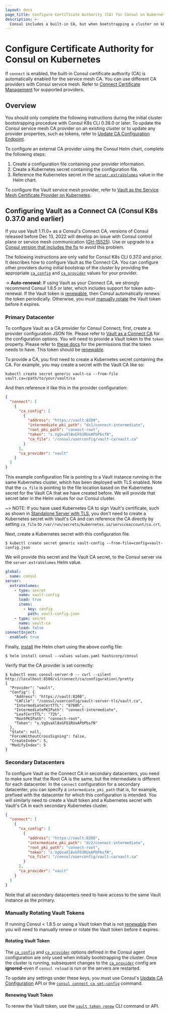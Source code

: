 ```yaml
---
layout: docs
page_title: Configure Certificate Authority (CA) for Consul on Kubernetes
description: >-
  Consul includes a built-in CA, but when bootstrapping a cluster on k8s, you can configure your service mesh to use a custom certificate provider instead. Learn how to configure Vault as an external CA in primary and secondary datacenters and manually rotate Vault tokens.
---
```


#  Configure Certificate Authority for Consul on Kubernetes

If `connect` is enabled, the built-in Consul certificate authority (CA) is automatically enabled for the service mesh CA. You can use different CA providers with Consul service mesh. Refer to [Connect Certificate Management](/docs/connect/ca) for supported providers. 

## Overview

You should only complete the following instructions during the initial cluster bootstrapping procedure with Consul K8s CLI 0.38.0 or later. To update the Consul service mesh CA provider on an existing cluster or to update any provider properties, such as tokens, refer to [Update CA Configuration Endpoint](/api-docs/connect/ca#update-ca-configuration).

To configure an external CA provider using the Consul Helm chart, complete the following steps:

1. Create a configuration file containing your provider information.
1. Create a Kubernetes secret containing the configuration file.
1. Reference the Kubernetes secret in the [`server.extraVolumes`](/docs/k8s/helm#v-server-extravolumes) value in the Helm chart.

To configure the Vault service mesh provider, refer to [Vault as the Service Mesh Certificate Provider on Kubernetes](/docs/k8s/deployment-configurations/vault/data-integration/connect-ca).

## Configuring Vault as a Connect CA (Consul K8s 0.37.0 and earlier)


If you use Vault 1.11.0+ as a Consul's Connect CA, versions of Consul released before Dec 13, 2022 will develop an issue with Consul control plane or service mesh communication ([GH-15525](https://github.com/hashicorp/consul/pull/15525)). Use or upgrade to a [Consul version that includes the fix](https://support.hashicorp.com/hc/en-us/articles/11308460105491#01GMC24E6PPGXMRX8DMT4HZYTW) to avoid this problem.

The following instructions are only valid for Consul K8s CLI 0.37.0 and prior. It describes how to configure Vault as the Connect CA. You can configure other providers during initial bootstrap of the cluster by providing the appropriate [`ca_config`] and [`ca_provider`] values for your provider.

-> **Auto-renewal:** If using Vault as your Connect CA, we strongly recommend Consul 1.8.5 or later, which includes support for token auto-renewal. If the Vault token is [renewable](https://www.vaultproject.io/api-docs/auth/token#renewable), then Consul automatically renews the token periodically. Otherwise, you must [manually rotate](#manually-rotating-vault-tokens) the Vault token before it expires.

### Primary Datacenter

To configure Vault as a CA provider for Consul Connect,
first, create a provider configuration JSON file.
Please refer to [Vault as a Connect CA](/docs/connect/ca/vault) for the configuration options.
You will need to provide a Vault token to the `token` property.
Please refer to [these docs](/docs/connect/ca/vault#token) for the permissions that the token needs to have.
This token should be [renewable](https://www.vaultproject.io/api-docs/auth/token#renewable).

To provide a CA, you first need to create a Kubernetes secret containing the CA.
For example, you may create a secret with the Vault CA like so:

```shell-session
kubectl create secret generic vault-ca --from-file vault.ca=/path/to/your/vault/ca
```

And then reference it like this in the provider configuration:

<CodeBlockConfig filename="vault-config.json" highlight="10">

```json
{
  "connect": [
    {
      "ca_config": [
        {
          "address": "https://vault:8200",
          "intermediate_pki_path": "dc1/connect-intermediate",
          "root_pki_path": "connect-root",
          "token": "s.VgQvaXl8xGFO1RUxAPbPbsfN",
          "ca_file": "/consul/userconfig/vault-ca/vault.ca"
        }
      ],
      "ca_provider": "vault"
    }
  ]
}
```

</CodeBlockConfig>

This example configuration file is pointing to a Vault instance running in the same Kubernetes cluster,
which has been deployed with TLS enabled. Note that the `ca_file` is pointing to the file location
based on the Kubernetes secret for the Vault CA that we have created before.
We will provide that secret later in the Helm values for our Consul cluster.

~> NOTE: If you have used Kubernetes CA to sign Vault's certificate,
such as shown in [Standalone Server with TLS](https://www.vaultproject.io/docs/platform/k8s/helm/examples/standalone-tls),
you don't need to create a Kubernetes secret with Vault's CA and can reference the CA directly
by setting `ca_file` to `/var/run/secrets/kubernetes.io/serviceaccount/ca.crt`.

Next, create a Kubernetes secret with this configuration file.

```shell-session
$ kubectl create secret generic vault-config --from-file=config=vault-config.json
```

We will provide this secret and the Vault CA secret, to the Consul server via the
`server.extraVolumes` Helm value.

<CodeBlockConfig filename="values.yaml" highlight="4-13">

  ```yaml
  global:
    name: consul
  server:
    extraVolumes:
      - type: secret
        name: vault-config
        load: true
        items:
          - key: config
            path: vault-config.json
      - type: secret
        name: vault-ca
        load: false
  connectInject:
    enabled: true
  ```

</CodeBlockConfig>

Finally, [install](/docs/k8s/installation/install#installing-consul) the Helm chart using the above config file:

```shell-session
$ helm install consul --values values.yaml hashicorp/consul
```

Verify that the CA provider is set correctly:

```shell-session
$ kubectl exec consul-server-0 -- curl --silent http://localhost:8500/v1/connect/ca/configuration\?pretty
{
  "Provider": "vault",
  "Config": {
    "Address": "https://vault:8200",
    "CAFile": "/consul/userconfig/vault-server-tls/vault.ca",
    "IntermediateCertTTL": "8760h",
    "IntermediatePKIPath": "connect-intermediate",
    "LeafCertTTL": "72h",
    "RootPKIPath": "connect-root",
    "Token": "s.VgQvaXl8xGFO1RUxAPbPbsfN"
  },
  "State": null,
  "ForceWithoutCrossSigning": false,
  "CreateIndex": 5,
  "ModifyIndex": 5
}
```

### Secondary Datacenters

To configure Vault as the Connect CA in secondary datacenters, you need to make sure that the Root CA is the same,
but the intermediate is different for each datacenter. In the `connect` configuration for a secondary datacenter,
you can specify a `intermediate_pki_path` that is, for example, prefixed with the datacenter
for which this configuration is intended.
You will similarly need to create a Vault token and a Kubernetes secret with
Vault's CA in each secondary Kubernetes cluster.

<CodeBlockConfig highlight="7">

```json
{
  "connect": [
    {
      "ca_config": [
        {
          "address": "https://vault:8200",
          "intermediate_pki_path": "dc2/connect-intermediate",
          "root_pki_path": "connect-root",
          "token": "s.VgQvaXl8xGFO1RUxAPbPbsfN",
          "ca_file": "/consul/userconfig/vault-ca/vault.ca"
        }
      ],
      "ca_provider": "vault"
    }
  ]
}
```

</CodeBlockConfig>

Note that all secondary datacenters need to have access to the same Vault instance as the primary.

### Manually Rotating Vault Tokens

If running Consul < 1.8.5 or using a Vault token that is not [renewable](https://www.vaultproject.io/api-docs/auth/token#renewable)
then you will need to manually renew or rotate the Vault token before it expires.

#### Rotating Vault Token

The [`ca_config`] and [`ca_provider`] options defined in the Consul agent
configuration are only used when initially bootstrapping the cluster. Once the
cluster is running, subsequent changes to the [`ca_provider`] config are **ignored**–even if `consul reload` is run or the servers are restarted.

To update any settings under these keys, you must use Consul's [Update CA Configuration](/api-docs/connect/ca#update-ca-configuration) API or the [`consul connect ca set-config`](/commands/connect/ca#set-config) command.

#### Renewing Vault Token

To renew the Vault token, use the [`vault token renew`](https://www.vaultproject.io/docs/commands/token/renew) CLI command
or API.

[`ca_config`]: /docs/agent/config/config-files#connect_ca_config
[`ca_provider`]: /docs/agent/config/config-files#connect_ca_provider
